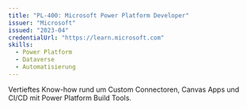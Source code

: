 ```yaml
---
title: "PL-400: Microsoft Power Platform Developer"
issuer: "Microsoft"
issued: "2023-04"
credentialUrl: "https://learn.microsoft.com"
skills:
  - Power Platform
  - Dataverse
  - Automatisierung
---
```


Vertieftes Know-how rund um Custom Connectoren, Canvas Apps und CI/CD mit Power Platform Build Tools.
